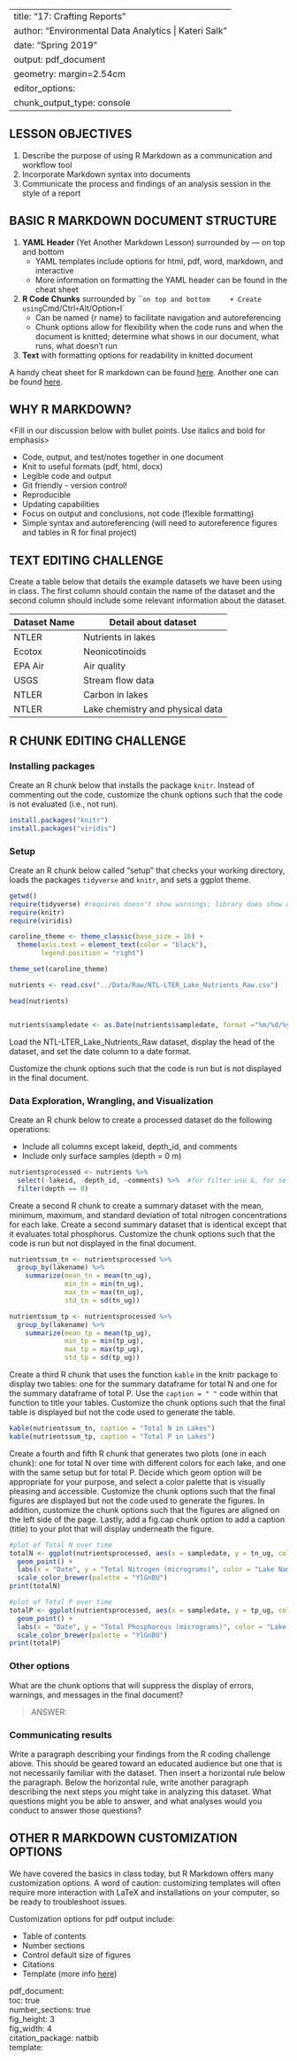 
---
title: "17: Crafting Reports"
author: "Environmental Data Analytics | Kateri Salk"
date: "Spring 2019"
output: pdf_document
geometry: margin=2.54cm
editor_options: 
  chunk_output_type: console
---

## LESSON OBJECTIVES
1. Describe the purpose of using R Markdown as a communication and workflow tool
2. Incorporate Markdown syntax into documents
3. Communicate the process and findings of an analysis session in the style of a report

## BASIC R MARKDOWN DOCUMENT STRUCTURE

1. **YAML Header** (Yet Another Markdown Lesson) surrounded by --- on top and bottom
    + YAML templates include options for html, pdf, word, markdown, and interactive
    + More information on formatting the YAML header can be found in the cheat sheet
2. **R Code Chunks** surrounded by ``` on top and bottom
    + Create using `Cmd/Ctrl` + `Alt/Option` + `I`
    + Can be named {r name} to facilitate navigation and autoreferencing
    + Chunk options allow for flexibility when the code runs and when the document is knitted; determine what shows in our document, what runs, what doesn't run
3. **Text** with formatting options for readability in knitted document


A handy cheat sheet for R markdown can be found [here](https://www.rstudio.com/wp-content/uploads/2015/03/rmarkdown-reference.pdf). Another one can be found [here](https://www.rstudio.com/wp-content/uploads/2015/02/rmarkdown-cheatsheet.pdf).

## WHY R MARKDOWN?

<Fill in our discussion below with bullet points. Use italics and bold for emphasis>

- Code, output, and test/notes together in one document 
- Knit to useful formats (pdf, html, docx)
- Legible code and output
- Git friendly - version control!
- Reproducible
- Updating capabilities
- Focus on output and conclusions, not code (flexible formatting)
- Simple syntax and autoreferencing (will need to autoreference figures and tables in R for final project)

## TEXT EDITING CHALLENGE

Create a table below that details the example datasets we have been using in class. The first column should contain the name of the dataset and the second column should include some relevant information about the dataset.

Dataset Name | Detail about dataset
-------------|---------------------
NTLER        | Nutrients in lakes
Ecotox       | Neonicotinoids
EPA Air      | Air quality
USGS         | Stream flow data
NTLER        | Carbon in lakes
NTLER        | Lake chemistry and physical data

## R CHUNK EDITING CHALLENGE
### Installing packages
Create an R chunk below that installs the package `knitr`. Instead of commenting out the code, customize the chunk options such that the code is not evaluated (i.e., not run). 

```r
install.packages("knitr")
install.packages("viridis")
```

### Setup
Create an R chunk below called "setup" that checks your working directory, loads the packages `tidyverse` and `knitr`, and sets a ggplot theme. 

```r
getwd()
require(tidyverse) #requires doesn't show warnings; library does show warnings
require(knitr)
require(viridis)

caroline_theme <- theme_classic(base_size = 16) + 
  theme(axis.text = element_text(color = "black"), 
        legend.position = "right")

theme_set(caroline_theme)

nutrients <- read.csv("../Data/Raw/NTL-LTER_Lake_Nutrients_Raw.csv")

head(nutrients)


nutrients$sampledate <- as.Date(nutrients$sampledate, format ="%m/%d/%y")
```

Load the NTL-LTER_Lake_Nutrients_Raw dataset, display the head of the dataset, and set the date column to a date format.

Customize the chunk options such that the code is run but is not displayed in the final document.


### Data Exploration, Wrangling, and Visualization
Create an R chunk below to create a processed dataset do the following operations: 

* Include all columns except lakeid, depth_id, and comments
* Include only surface samples (depth = 0 m)

```r

nutrientsprocessed <- nutrients %>%
  select(-lakeid, -depth_id, -comments) %>%  #for filter use &, for select use commas to indidcate and
  filter(depth == 0)
```

Create a second R chunk to create a summary dataset with the mean, minimum, maximum, and standard deviation of total nitrogen concentrations for each lake. Create a second summary dataset that is identical except that it evaluates total phosphorus. Customize the chunk options such that the code is run but not displayed in the final document. 

```r

nutrientssum_tn <- nutrientsprocessed %>%
  group_by(lakename) %>%
    summarize(mean_tn = mean(tn_ug),
              min_tn = min(tn_ug),
              max_tn = max(tn_ug), 
              std_tn = sd(tn_ug))
```

```r

nutrientssum_tp <- nutrientsprocessed %>%
  group_by(lakename) %>%
    summarize(mean_tp = mean(tp_ug),
              min_tp = min(tp_ug),
              max_tp = max(tp_ug), 
              std_tp = sd(tp_ug))
```

Create a third R chunk that uses the function `kable` in the knitr package to display two tables: one for the summary dataframe for total N and one for the summary dataframe of total P. Use the `caption = " "` code within that function to title your tables. Customize the chunk options such that the final table is displayed but not the code used to generate the table. 


```r
kable(nutrientssum_tn, caption = "Total N in Lakes")
kable(nutrientssum_tp, caption = "Total P in Lakes")

```

Create a fourth and fifth R chunk that generates two plots (one in each chunk): one for total N over time with different colors for each lake, and one with the same setup but for total P. Decide which geom option will be appropriate for your purpose, and select a color palette that is visually pleasing and accessible. Customize the chunk options such that the final figures are displayed but not the code used to generate the figures. In addition, customize the chunk options such that the figures are aligned on the left side of the page. Lastly, add a fig.cap chunk option to add a caption (title) to your plot that will display underneath the figure.

```r

#plot of Total N over time 
totalN <- ggplot(nutrientsprocessed, aes(x = sampledate, y = tn_ug, color = lakename)) +
  geom_point() +
  labs(x = "Date", y = "Total Nitrogen (micrograms)", color = "Lake Name") +
  scale_color_brewer(palette = "YlGnBU")
print(totalN)
```

```r
#plot of Total P over time
totalP <- ggplot(nutrientsprocessed, aes(x = sampledate, y = tp_ug, color = lakename)) +
  geom_point() +
  labs(x = "Date", y = "Total Phosphorous (micrograms)", color = "Lake Name") +
  scale_color_brewer(palette = "YlGnBU")
print(totalP)

```

### Other options
What are the chunk options that will suppress the display of errors, warnings, and messages in the final document? 

> ANSWER: 

### Communicating results
Write a paragraph describing your findings from the R coding challenge above. This should be geared toward an educated audience but one that is not necessarily familiar with the dataset. Then insert a horizontal rule below the paragraph. Below the horizontal rule, write another paragraph describing the next steps you might take in analyzing this dataset. What questions might you be able to answer, and what analyses would you conduct to answer those questions?

## OTHER R MARKDOWN CUSTOMIZATION OPTIONS
We have covered the basics in class today, but R Markdown offers many customization options. A word of caution: customizing templates will often require more interaction with LaTeX and installations on your computer, so be ready to troubleshoot issues.

Customization options for pdf output include: 

* Table of contents
* Number sections
* Control default size of figures
* Citations
* Template (more info [here](http://jianghao.wang/post/2017-12-08-rmarkdown-templates/))

pdf_document:  
    toc: true  
    number_sections: true  
    fig_height: 3  
    fig_width: 4  
    citation_package: natbib  
    template:  

